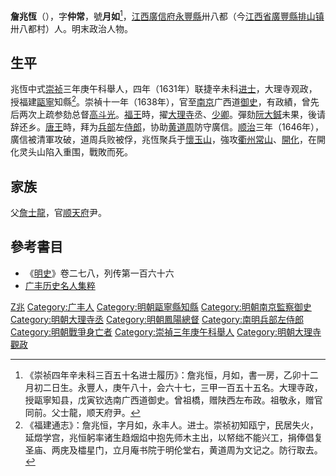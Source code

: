 '''詹兆恆'''（{{bd|1613年||1646年|catIdx=Z}}），字'''仲常'''，號'''月如'''<ref>《崇祯四年辛未科三百五十名进士履历》：詹兆恒，月如，書一房，乙卯十二月初二日生。永豐人，庚午八十，会六十七，三甲一百五十五名。大理寺政，授甌寧知县，戊寅钦选南广西道御史。曾祖橋，赠陕西左布政。祖敬永，赠官同前。父士龍，顺天府尹。</ref>，[[江西|江西]][[廣信府|廣信府]][[永豐縣|永豐縣]]卅八都（今[[江西省|江西省]][[廣豐縣|廣豐縣]][[排山镇|排山镇]]卅八都村）人。明末政治人物。

==生平==
兆恆中式[[崇祯|崇祯]]三年庚午科舉人，四年（1631年）联捷辛未科[[进士|进士]]，大理寺观政，授福建[[甌寧縣|甌寧]]知縣<ref>《福建通志》：詹兆恒，字月如，永丰人。进士。崇祯初知瓯宁，民居失火，延燬学宫，兆恒躬率诸生趋烟焰中抱先师木主出，以帑绌不能兴工，捐俸倡复圣庙、两庑及櫺星门，立月庵书院于明伦堂右，黄道周为文记之。防行取去。</ref>。崇禎十一年（1638年），官至[[南京|南京]]广西道[[御史|御史]]，有政績，曾先后两次上疏参劾总督[[高斗光|高斗光]]。[[福王|福王]]時，擢[[大理寺|大理寺]]丞、[[少卿|少卿]]。彈劾[[阮大鋮|阮大鋮]]未果，後请辞还乡。[[唐王|唐王]]時，拜为[[兵部|兵部]]左[[侍郎|侍郎]]，协助[[黄道周|黄道周]]防守廣信。[[顺治|顺治]]三年（1646年），廣信被清軍攻破，道周兵败被俘，兆恆聚兵于[[懷玉山|懷玉山]]，強攻[[衢州|衢州]][[常山|常山]]、[[開化|開化]]，在開化灵头山陷入重围，戰敗而死。

== 家族 ==
父[[詹士龍|詹士龍]]，官[[顺天府|顺天府]]尹。

==參考書目==
{{reflist}}
{{wikisource|明史/卷278}}
* 《[[明史|明史]]》卷二七八，列传第一百六十六
* [https://web.archive.org/web/20110201183428/http://www.gfx.gov.cn/dtxx/2010/10/20/5938.htm 广丰历史名人集粹]

{{崇禎四年辛未科殿試金榜}}
{{明清之际江西诸子}}
{{Authority control}}

{{DEFAULTSORT:Zhan詹}}
[[Category:詹姓|Z兆]]
[[Category:广丰人|Category:广丰人]]
[[Category:明朝甌寧縣知縣|Category:明朝甌寧縣知縣]]
[[Category:明朝南京監察御史|Category:明朝南京監察御史]]
[[Category:明朝大理寺丞|Category:明朝大理寺丞]]
[[Category:明朝鳳陽總督|Category:明朝鳳陽總督]]
[[Category:南明兵部左侍郎|Category:南明兵部左侍郎]]
[[Category:明朝戰爭身亡者|Category:明朝戰爭身亡者]]
[[Category:崇禎三年庚午科舉人|Category:崇禎三年庚午科舉人]]
[[Category:明朝大理寺觀政|Category:明朝大理寺觀政]]